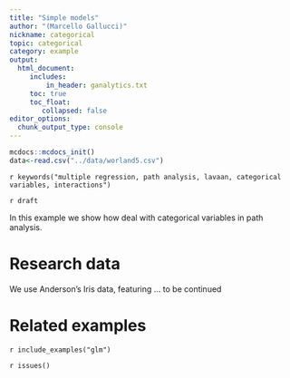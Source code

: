 ```yaml
---
title: "Simple models"
author: "(Marcello Gallucci)"
nickname: categorical
topic: categorical
category: example
output: 
  html_document:
     includes:
         in_header: ganalytics.txt
     toc: true
     toc_float:
        collapsed: false
editor_options: 
  chunk_output_type: console
---
```


```r
mcdocs::mcdocs_init()
data<-read.csv("../data/worland5.csv")
```


`r keywords("multiple regression, path analysis, lavaan, categorical variables, interactions")`

`r draft`

In this example we show how deal with categorical variables in path analysis. 


# Research data

We use Anderson's Iris data, featuring ... to be continued




# Related examples
`r include_examples("glm")`

`r issues()`
